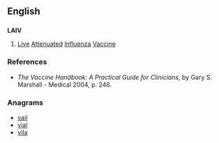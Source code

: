 {{also|laiv}}
==English==

==={{acronym-old}}===
'''LAIV'''

# {{medical}} [[live|Live]] [[attenuated|Attenuated]] [[influenza|Influenza]] [[vaccine|Vaccine]]

===References===
* ''The Vaccine Handbook: A Practical Guide for Clinicians'', by Gary S. Marshall - Medical 2004, p. 246.

===Anagrams===
* [[vail#English|vail]]
* [[vial#English|vial]]
* [[vila#English|vila]]